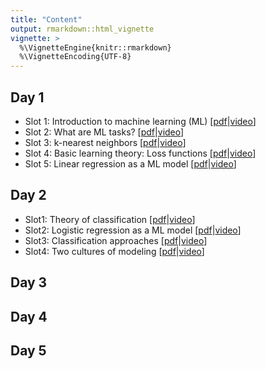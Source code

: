 ```yaml
---
title: "Content"
output: rmarkdown::html_vignette
vignette: >
  %\VignetteEngine{knitr::rmarkdown}
  %\VignetteEncoding{UTF-8}
---
```


## Day 1

- Slot 1: Introduction to machine learning (ML) [[pdf](reference/figures/slides-intro.pdf)|[video](https://www.youtube.com/watch?v=xZRyi2xuCd0&index=2&t=385s&list=PLMyWaJl2LoXyhFvMjtbBGs0Pi8khHbKm3)]
- Slot 2: What are ML tasks? [[pdf](reference/figures/slides-tasks.pdf)|[video](https://www.youtube.com/watch?v=pFWVIGPpupk&index=3&t=599s&list=PLMyWaJl2LoXyhFvMjtbBGs0Pi8khHbKm3)]
- Slot 3: k-nearest neighbors [[pdf](reference/figures/slides-knn.pdf)|[video](https://www.youtube.com/watch?v=hXQq-lryqtE&index=4&t=0s&list=PLMyWaJl2LoXyhFvMjtbBGs0Pi8khHbKm3)]
- Slot 4: Basic learning theory: Loss functions [[pdf](reference/figures/slides-loss.pdf)|[video](https://www.youtube.com/watch?v=g3w98HnbtEw&index=5&t=802s&list=PLMyWaJl2LoXyhFvMjtbBGs0Pi8khHbKm3)]
- Slot 5: Linear regression as a ML model [[pdf](/home/daniel/github_repos/lecture_i2ml/01-intro/slides-limo.pdf)|[video](https://www.youtube.com/watch?v=v9eocCAfJ_w&index=6&t=1517s&list=PLMyWaJl2LoXyhFvMjtbBGs0Pi8khHbKm3)]

## Day 2

- Slot1: Theory of classification [[pdf](reference/figures/slides-classification.pdf)|[video](https://www.youtube.com/watch?v=T2Zc_n_E9o4&index=2&list=PLMyWaJl2LoXxjj3A-nctKtkG5xJqrdFMU&t=0s)]
- Slot2: Logistic regression as a ML model [[pdf](reference/figures/slides-logistic.pdf)|[video](https://www.youtube.com/watch?v=l3yBsf7Jq5E&index=3&list=PLMyWaJl2LoXxjj3A-nctKtkG5xJqrdFMU&t=0s)]
- Slot3: Classification approaches [[pdf](reference/figures/slides-classification-approaches.pdf)|[video](https://www.youtube.com/watch?v=9L1ka-RLwTc&index=4&list=PLMyWaJl2LoXxjj3A-nctKtkG5xJqrdFMU&t=0s)]
- Slot4: Two cultures of modeling [[pdf](reference/figures/slides-cultures.pdf)|[video](https://www.youtube.com/watch?v=AMurBE2nUNI&index=5&list=PLMyWaJl2LoXxjj3A-nctKtkG5xJqrdFMU&t=0s)]

## Day 3

## Day 4

## Day 5
